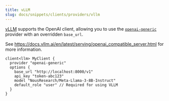 ```yaml
---
title: vLLM
slug: docs/snippets/clients/providers/vllm
---
```


[vLLM](https://docs.vllm.ai/) supports the OpenAI client, allowing you
to use the [`openai-generic`](/docs/snippets/clients/providers/openai) provider
with an overridden `base_url`.


See https://docs.vllm.ai/en/latest/serving/openai_compatible_server.html for more information.

```baml BAML
client<llm> MyClient {
  provider "openai-generic"
  options {
    base_url "http://localhost:8000/v1"
    api_key "token-abc123"
    model "NousResearch/Meta-Llama-3-8B-Instruct"
    default_role "user" // Required for using VLLM
  }
}
```